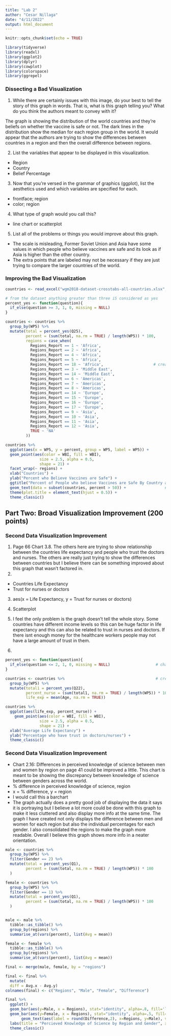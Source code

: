 ```yaml
---
title: "Lab 2"
author: "Cesar Nillaga"
date: "4/11/2022"
output: html_document
---
```


```r
knitr::opts_chunk$set(echo = TRUE)
```


```r
library(tidyverse)
library(readxl)
library(ggplot2)
library(dplyr)
library(cowplot)
library(colorspace)
library(ggrepel)
```


### Dissecting a Bad Visualization

1. While there are certainly issues with this image, do your best to tell the story of this graph in words. That is, what is this graph telling you? What do you think the authors meant to convey with it?

The graph is showing the distribution of the world countries and they're beliefs on whether the vaccine is safe or not. The dark lines in the distribution show the median for each region group in the world. It would appear that the authors are trying to show the differences between countries in a region and then the overall difference between regions. 

2. List the variables that appear to be displayed in this visualization.

+ Region
+ Country 
+ Belief Percentage 

3. Now that you're versed in the grammar of graphics (ggplot), list the aesthetics used and which variables are specified for each.

+ frontface; region 
+ color; region 

4. What type of graph would you call this?

+ line chart or scatterplot 

5. List all of the problems or things you would improve about this graph.  

+ The scale is misleading, Former Soviet Union and Asia have some values in which people who believe vaccines are safe and its look as if Asia is higher than the other country. 
+ The extra points that are labeled may not be necessary if they are just trying to compare the larger countries of the world. 


### Improving the Bad Visualization


```r
countries <- read_excel("wgm2018-dataset-crosstabs-all-countries.xlsx", sheet = "Full dataset")   # reading in dataset 
```


```r
# from the dataset anything greater than three iS considered as yes 
percent_yes <- function(question){
  if_else(question >= 3, 1, 0, missing = NULL)         
}
```




```r
countries <- countries %>%
  group_by(WP5) %>%
  mutate(total = percent_yes(Q25),                            
         percent = (sum(total, na.rm = TRUE) / length(WP5)) * 100,        # creating percentage based on countries "beliefs"
         regions = case_when(
           Regions_Report == 1 ~ 'Africa',
           Regions_Report == 2 ~ 'Africa',
           Regions_Report == 4 ~ 'Africa',
           Regions_Report == 5 ~ 'Africa',
           Regions_Report == 18 ~ 'Africa',                      # creating a regions variable that combines all regions into one 
           Regions_Report == 3 ~ 'Middle East',
           Regions_Report == 14 ~ 'Middle East',
           Regions_Report == 6 ~ 'Americas',
           Regions_Report == 7 ~ 'Americas',
           Regions_Report == 8 ~ 'Americas',
           Regions_Report == 14 ~ 'Europe',
           Regions_Report == 15 ~ 'Europe',
           Regions_Report == 16 ~ 'Europe',
           Regions_Report == 17 ~ 'Europe',
           Regions_Report == 9 ~ 'Asia',
           Regions_Report == 10 ~ 'Asia',
           Regions_Report == 11 ~ 'Asia',
           Regions_Report == 12 ~ 'Asia',
           TRUE ~ 'NA'
         ))              
```




```r
countries %>%
  ggplot(aes(x = WP5, y = percent, group = WP5, label = WP5)) +         # grouping by country
  geom_point(aes(color = WBI, fill = WBI),                              # filling by world income level
               size = 2.5, alpha = 0.5,
               shape = 21) +
  facet_wrap(~ regions) +                                               # creating separate plots based on region
  xlab("Countries") +
  ylab("Percent who Believe Vaccines are Safe") +
  ggtitle("Percent of People who believe Vaccines are Safe By Country and Global Region") +
  geom_text(data = subset(countries, percent > 50)) +                 # labeling countries with percent higher than 50
  theme(plot.title = element_text(hjust = 0.5)) +
  theme_classic() 
```



## Part Two: Broad Visualization Improvement (200 points)


### Second Data Visualization Improvement

1. Page 66 Chart 3.8. The others here are trying to show relationship between the countries life expectancy and people who trust the doctors and nurses. The others are really just trying to show the differences between countries but I believe there can be something improved about this graph that wasn't factored in. 
2. 
+ Countries Life Expectancy 
+ Trust for nurses or doctors

3. aes(x = Life Expectancy, y = Trust for nurses or doctors)

4. Scatterplot

5. I feel the only problem is the graph doesn't tell the whole story. Some countries have different income levels so this can be huge factor in life expectancy and this can also be related to trust in nurses and doctors. If there isnt enough money for the healthcare workers people may not have a large amount of trust in them. 

6. 

```r
percent_yes <- function(question){
  if_else(question <= 2, 1, 0, missing = NULL)                    # change values based on survey questions
}

countries <- countries %>%                                        # creating new variable based on nurses survey
  group_by(WP5) %>%
  mutate(total1 = percent_yes(Q22),
         percent_nurse = (sum(total1, na.rm = TRUE) / length(WP5)) * 100,
         life_exp = mean(Age, na.rm = TRUE))      
```




```r
countries %>%
  ggplot(aes(life_exp, percent_nurse)) +
    geom_point(aes(color = WBI, fill = WBI),
               size = 2.5, alpha = 0.5,
               shape = 21) +
  xlab("Average Life Expectancy") +
  ylab("Percentage who have trust in doctors/nurses") +
  theme_classic() 
```


### Second Data Visualization Improvement
* Chart 2.16: Differences in perceived knowledge of science between men and women by region on page 41 could be improved a little. This chart is meant to be showing the discrepancy between knowledge of science between genders across the world.
* % difference in perceived knowledge of science, region
* x = % difference, y = region
* I would call this a barchart
* The graph actually does a pretty good job of displaying the data it says it is portraying but I believe a lot more could be done with this graph to make it less cluttered and also display more info at the same time. The graph I have created not only displays the difference between men and women for each region but also the individual percentages for each gender. I also consolidated the regions to make the graph more readable. Overall I believe this graph shows more info in a neater orientation.

```r
male <- countries %>%
  group_by(WP5) %>%
  filter(Gender == 2) %>%
  mutate(total = percent_yes(Q1),
         percent = (sum(total, na.rm = TRUE) / length(WP5)) * 100
  )

female <- countries %>%
  group_by(WP5) %>%
  filter(Gender == 1) %>%
  mutate(total = percent_yes(Q1), 
         percent = (sum(total, na.rm = TRUE) / length(WP5)) * 100
  )


male <- male %>% 
  tibble::as_tibble() %>%
  group_by(regions) %>%
  summarise_at(vars(percent), list(Avg = mean))

female <- female %>% 
  tibble::as_tibble() %>%
  group_by(regions) %>%
  summarise_at(vars(percent), list(Avg = mean))

final <- merge(male, female, by = "regions")

final <- final %>% 
  mutate(
  diff = Avg.x - Avg.y)
colnames(final) <- c("Regions", "Male", "Female", "Difference")
```


```r
final %>%
  ggplot() +
  geom_bar(aes(y=Male, x = Regions), stat="identity", alpha=.8, fill='lightblue', color='lightblue4') +
  geom_bar(aes(y=Female, x = Regions), stat="identity", alpha=.5, fill='pink', color='red') +
       geom_text(aes(label = round(Difference,2), x=Regions, y=Male), vjust = 1.5, colour = "black", size = 1.5) +
  labs(title = "Percieved Knowledge of Science by Region and Gender", x = "Region", y = "% answer a lot / some") +
  theme_classic()
```

